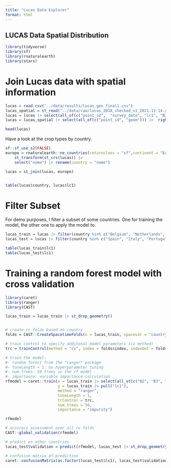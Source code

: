 ```yaml
---
title: "Lucas Data Explorer"
format: html
---
```


## LUCAS Data Spatial Distribution


```r
library(tidyverse)
library(sf)
library(rnaturalearth)
library(stars)
```




# Join Lucas data with spatial information

```r
lucas = read.csv("../data/results/lucas_gee_final1.csv")
lucas_spatial = st_read("../data/raw/lucas_2018_checked_v1_2021-12-14.gpkg", quiet = TRUE)
lucas = lucas |> select(all_of(c("point_id",  "survey_date", "lc1", "B2", "B3", "B4", "B8", "SCL", "correct_photos")))
lucas = lucas_spatial |> select(all_of(c("point_id", "geom"))) |>  right_join(lucas, by = "point_id")

head(lucas)
```


Have a look at the crop types by country.

```r
sf::sf_use_s2(FALSE)
europe = rnaturalearth::ne_countries(returnclass = "sf",continent = "Europe") |>
    st_transform(st_crs(lucas)) |> 
    select("name") |> rename(country = "name")

lucas = st_join(lucas, europe)


table(lucas$country, lucas$lc1)

```


# Filter Subset

For demo purposes, I filter a subset of some countries. One for training the model, the other one to apply the model to.

```r
lucas_train = lucas |> filter(country %in% c("Belgium", "Netherlands", "Poland", "Germany"))
lucas_test = lucas |> filter(country %in% c("Spain", "Italy", "Portugal"))

table(lucas_train$lc1)
table(lucas_test$lc1)

```


# Training a random forest model with cross validation


```r
library(caret)
library(ranger)
library(CAST)

lucas_train = lucas_train |> st_drop_geometry()


# create cv folds based on country
folds = CAST::CreateSpacetimeFolds(x = lucas_train, spacevar = "country", k = 4, class = "lc1", seed = 1)

# train control to specify additonal model parameters (cv method)
trc = trainControl(method = "cv", index = folds$index, indexOut = folds$indexOut, number = 4, savePredictions = TRUE)

# train the model:
#- random forest from the "ranger" package
#- tuneLength = 1: no hyperparameter tuning
#- num.trees: 50 trees in the rf model
#- importance: variable importance calculation
rfmodel = caret::train(x = lucas_train |> select(all_of(c("B2", "B3", "B4", "B8"))),
                       y = lucas_train |> pull("lc1"),
                       method = "ranger",
                       tuneLength = 1,
                       trControl = trc,
                       num.trees = 50,
                       importance = "impurity")

rfmodel

# accuracy assessment over all cv folds
CAST::global_validation(rfmodel)

# predict on other countries
lucas_test$validation = predict(rfmodel, lucas_test |> st_drop_geometry())

# confusion matrix of prediction
caret::confusionMatrix(as.factor(lucas_test$lc1), lucas_test$validation)
```









